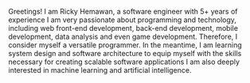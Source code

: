 Greetings! I am Ricky Hemawan, a software engineer with 5+ years of experience
I am very passionate about programming and technology, including web front-end development, back-end development, mobile development, data analysis and even game development. Therefore, I consider myself a versatile programmer.
In the meantime, I am learning system design and software architecture to equip myself with the skills necessary for creating scalable software applications
I am also deeply interested in machine learning and artificial intelligence.